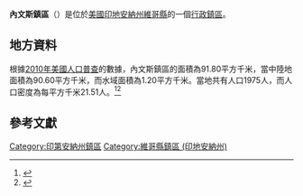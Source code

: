 {{noteTA
|G1=USState
|G2=地名
|G3=Unit
}}
{{Infobox settlement
|official_name            = 內文斯鎮區
|native_name = Nevins Township
|settlement_type          = [[行政鎮區|行政鎮區]]
|image_skyline            = 
|imagesize                = 
|image_map                = Map highlighting Nevins Township, Vigo County, Indiana.svg
|mapsize                  = 250px
|pushpin_map  =USA Indiana
|pushpin_label = 內文斯鎮區
|pushpin_label_position   = top
|pushpin_map_caption      = 內文斯鎮區在印地安納州的位置
|subdivision_type         = [[世界政區索引|國家]]
|subdivision_type1        = [[美国州份|州份]]
|subdivision_type2        = [[印地安納州行政区划|縣]]
|subdivision_name         = [[美国|美国]]
|subdivision_name1        = [[印地安納州|印地安納州]]
|subdivision_name2        = [[維哥縣_(印地安納州)|維哥縣]]
|elevation_ft             = 594
|elevation_m              = 181
|timezone                 = [[北美东部時區|北美东部時區]]
|area_total_km2           = 91.80
|area_land_km2            = 90.60
|area_water_km2           = 1.20
|area_total_sq_mi         = 
|area_land_sq_mi          = 
|area_water_sq_mi         = 
|population_as_of         = [[2010年美國人口普查|2010]]
|population_footnotes     = 
|population_total         = 1975
|population_density_km2   = auto
|population_density_sq_mi = auto
|utc_offset               = -5
|coordinates              = {{coord|39|33|51|N|87|14|54|W|type:city_region:US-AL_source:GNS-enwiki|display=inline,title}}
| coor_pinpoint           = 
| coordinates_footnotes   = 
|timezone_DST             = EDT
|utc_offset_DST           = -4
|postal_code_type         = [[美國郵區編號|郵區編號]]
|postal_code              = 47805, 47834, 47874
|area_code                = {{link-en|电话区号812|Area code 812|812}}
|blank_name = [[地名信息系统|GNIS ID]]
|blank_info = 453654
}}
'''內文斯鎮區'''（{{lang-en|Nevins Township}}）是位於[[美國|美國]][[印地安納州|印地安納州]][[維哥縣_(印地安納州)|維哥縣]]的一個[[行政鎮區|行政鎮區]]。

== 地方資料 ==
根據[[2010年美國人口普查|2010年美國人口普查]]的數據，內文斯鎮區的面積為91.80平方千米，當中陸地面積為90.60平方千米，而水域面積為1.20平方千米。當地共有人口1975人，而人口密度為每平方千米21.51人。<ref name="GR8">{{cite web|url=http://factfinder2.census.gov|publisher=[[美国人口调查局|美国人口调查局]]|accessdate=2011-05-14|title=American FactFinder|archive-date=2013-09-11|archive-url=https://web.archive.org/web/20130911234518/http://factfinder2.census.gov/|dead-url=no}}</ref><ref>{{cite web|url=https://www.citypopulation.de/en/usa/indiana/admin/|title=USA: Indiana (Counties and Townships) - City Population|access-date=2020-08-31|archive-date=2020-04-22|archive-url=https://web.archive.org/web/20200422090607/https://www.citypopulation.de/en/usa/indiana/admin/}}</ref>

== 參考文獻 ==
{{reflist}}

{{維哥縣 (印地安納州)}}

{{DEFAULTSORT:Nevins Township}}
[[Category:印第安納州鎮區|Category:印第安納州鎮區]]
[[Category:維哥縣鎮區_(印地安納州)|Category:維哥縣鎮區 (印地安納州)]]

{{Indiana-geo-stub}}